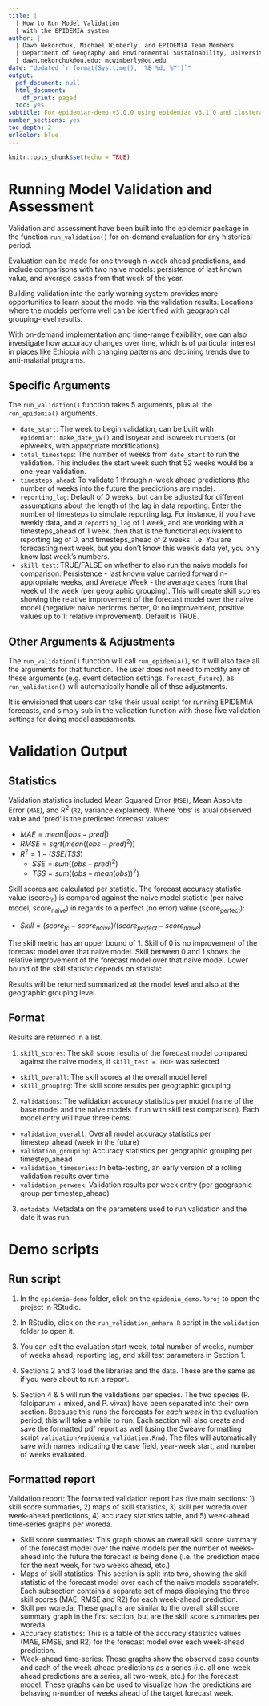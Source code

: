```yaml
---
title: |
  | How to Run Model Validation
  | with the EPIDEMIA system
author: |
  | Dawn Nekorchuk, Michael Wimberly, and EPIDEMIA Team Members
  | Department of Geography and Environmental Sustainability, University of Oklahoma
  | dawn.nekorchuk@ou.edu; mcwimberly@ou.edu
date: "Updated `r format(Sys.time(), '%B %d, %Y')`"
output:
  pdf_document: null
  html_document:
    df_print: paged
  toc: yes
subtitle: For epidemiar-demo v3.0.0 using epidemiar v3.1.0 and clusterapply v1.0.0
number_sections: yes
toc_depth: 2
urlcolor: blue
---
```

  
```r
knitr::opts_chunk$set(echo = TRUE)
```

# Running Model Validation and Assessment

Validation and assessment have been built into the epidemiar package in the function `run_validation()` for on-demand evaluation for any historical period. 

Evaluation can be made for one through n-week ahead predictions, and include comparisons with two naive models: persistence of last known value, and average cases from that week of the year.

Building validation into the early warning system provides more opportunities to learn about the model via the validation results. Locations where the models perform well can be identified with geographical grouping-level results.

With on-demand implementation and time-range flexibility, one can also investigate how accuracy changes over time, which is of particular interest in places like Ethiopia with changing patterns and declining trends due to anti-malarial programs.

## Specific Arguments

The `run_validation()` function takes 5 arguments, plus all the `run_epidemia()` arguments. 

* `date_start`: The week to begin validation, can be built with `epidemiar::make_date_yw()` and isoyear and isoweek numbers (or epiweeks, with appropriate modifications).
* `total_timesteps`: The number of weeks from `date_start` to run the validation. This includes the start week such that 52 weeks would be a one-year validation. 
* `timesteps_ahead`: To validate 1 through _n_-week ahead predictions (the number of weeks into the future the predictions are made).
* `reporting_lag`: Default of 0 weeks, but can be adjusted for different assumptions about the length of the lag in data reporting. Enter the number of timesteps to simulate reporting lag. For instance, if you have weekly data, and a `reporting_lag` of 1 week, and are working with a timesteps_ahead of 1 week, then that is the functional equivalent to reporting lag of 0, and timesteps_ahead of 2 weeks. I.e. You are forecasting next week, but you don’t know this week’s data yet, you only know last week’s numbers.
* `skill_test`: TRUE/FALSE on whether to also run the naive models for comparison: Persistence - last known value carried forward n-appropriate weeks, and Average Week - the average cases from that week of the week (per geographic grouping). This will create skill scores showing the relative improvement of the forecast model over the naive model (negative: naive performs better, 0: no improvement, positive values up to 1: relative improvement). Default is TRUE. 


## Other Arguments & Adjustments

The `run_validation()` function will call `run_epidemia()`, so it will also take all the arguments for that function. The user does not need to modify any of these arguments (e.g. event detection settings, `forecast_future`), as `run_validation()` will automatically handle all of thse adjustments. 

It is envisioned that users can take their usual script for running EPIDEMIA forecasts, and simply sub in the validation function with those five validation settings for doing model assessments. 


# Validation Output

## Statistics

Validation statistics included Mean Squared Error (`MSE`), Mean Absolute Error (`MAE`), and R^2^ (`R2`, variance explained). Where ‘obs’ is atual observed value and ‘pred’ is the predicted forecast values:

* $MAE = mean(|obs - pred|)$
* $RMSE = sqrt(mean((obs - pred)^{2}))$
* $R^{2} = 1 - (SSE/TSS)$
    + $SSE = sum((obs - pred)^{2})$
    + $TSS = sum((obs - mean(obs))^{2})$
    
Skill scores are calculated per statistic. The forecast accuracy statistic value (score~fc~) is compared against the naive model statistic (per naive model, score~naive~) in regards to a perfect (no error) value (score~perfect~): 

* $Skill = (score_{fc} - score_{naive}) / (score_{perfect} - score_{naive})$

The skill metric has an upper bound of 1. Skill of 0 is no improvement of the forecast model over that naive model. Skill between 0 and 1 shows the relative improvement of the forecast model over that naive model. Lower bound of the skill statistic depends on statistic.

Results will be returned summarized at the model level and also at the geographic grouping level. 

## Format

Results are returned in a list.

1. `skill_scores`: The skill score results of the forecast model compared against the naive models, if `skill_test = TRUE` was selected
  + `skill_overall`: The skill scores at the overall model level
  + `skill_grouping`: The skill score results per geographic grouping
  
2. `validations`: The validation accuracy statistics per model (name of the base model and the naive
models if run with skill test comparison). Each model entry will have three items:
  + `validation_overall`: Overall model accuracy statistics per timestep_ahead (week in the future)
  + `validation_grouping`: Accuracy statistics per geographic grouping per timestep_ahead
  + `validation_timeseries`: In beta-testing, an early version of a rolling validation results over time
  + `validation_perweek`: Validation results per week entry (per geographic group per timestep_ahead)
  
3. `metadata`: Metadata on the parameters used to run validation and the date it was run.



# Demo scripts
## Run script

1. In the `epidemia-demo` folder, click on the `epidemia_demo.Rproj` to open the project in RStudio. 

2. In RStudio, click on the `run_validation_amhara.R` script in the `validation` folder to open it. 

3. You can edit the evaluation start week, total number of weeks, number of weeks ahead, reporting lag, and skill test parameters in Section 1. 

4. Sections 2 and 3 load the libraries and the data. These are the same as if you were about to run a report. 

5. Section 4 & 5 will run the validations per species. The two species (P. falciparum + mixed, and P. vivax) have been separated into their own section. Because this runs the forecasts for *each week* in the evaluation period, this will take a while to run. Each section will also create and save the formatted pdf report as well (using the Sweave formatting script `validation/epidemia_validation.Rnw`). The files will automatically save with names indicating the case field, year-week start, and number of weeks evaluated. 


## Formatted report
Validation report:
The formatted validation report has five main sections: 1) skill score summaries, 2) maps of skill statistics, 3) skill per woreda over week-ahead predictions, 4) accuracy statistics table, and 5) week-ahead time-series graphs per woreda.

* Skill score summaries: This graph shows an overall skill score summary of the forecast model over the naïve models per the number of weeks-ahead into the future the forecast is being done (i.e. the prediction made for the next week, for two weeks ahead, etc.) 
* Maps of skill statistics: This section is split into two, showing the skill statistic of the forecast model over each of the naïve models separately. Each subsection contains a separate set of maps displaying the three skill scores (MAE, RMSE and R2) for each week-ahead prediction.
* Skill per woreda: These graphs are similar to the overall skill score summary graph in the first section, but are the skill score summaries per woreda.
* Accuracy statistics: This is a table of the accuracy statistics values (MAE, RMSE, and R2) for the forecast model over each week-ahead prediction.
* Week-ahead time-series: These graphs show the observed case counts and each of the week-ahead predictions as a series (i.e. all one-week ahead predictions are a series, all two-week, etc.) for the forecast model. These graphs can be used to visualize how the predictions are behaving n-number of weeks ahead of the target forecast week.

